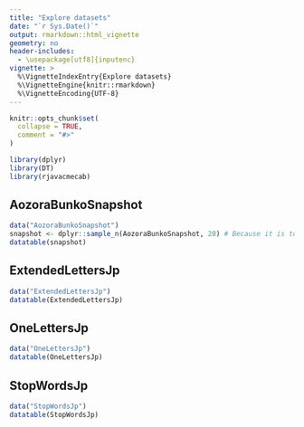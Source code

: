 ```yaml
---
title: "Explore datasets"
date: "`r Sys.Date()`"
output: rmarkdown::html_vignette
geometry: no
header-includes:
  - \usepackage[utf8]{inputenc}
vignette: >
  %\VignetteIndexEntry{Explore datasets}
  %\VignetteEngine{knitr::rmarkdown}
  %\VignetteEncoding{UTF-8}
---
```


```r
knitr::opts_chunk$set(
  collapse = TRUE,
  comment = "#>"
)
```

```r
library(dplyr)
library(DT)
library(rjavacmecab)
```

## AozoraBunkoSnapshot

```r
data("AozoraBunkoSnapshot")
snapshot <- dplyr::sample_n(AozoraBunkoSnapshot, 20) # Because it is too large to show whole entries, sampling 20 rows.
datatable(snapshot)
```

## ExtendedLettersJp

```r
data("ExtendedLettersJp")
datatable(ExtendedLettersJp)
```

## OneLettersJp

```r
data("OneLettersJp")
datatable(OneLettersJp)
```

## StopWordsJp

```r
data("StopWordsJp")
datatable(StopWordsJp)
```

